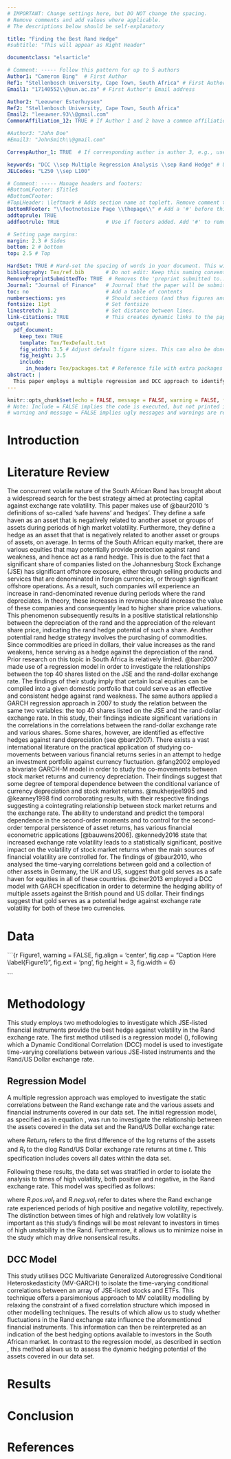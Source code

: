 ```yaml
---
# IMPORTANT: Change settings here, but DO NOT change the spacing. 
# Remove comments and add values where applicable. 
# The descriptions below should be self-explanatory

title: "Finding the Best Rand Hedge"
#subtitle: "This will appear as Right Header"

documentclass: "elsarticle"

# Comment: ----- Follow this pattern for up to 5 authors
Author1: "Cameron Bing"  # First Author
Ref1: "Stellenbosch University, Cape Town, South Africa" # First Author's Affiliation
Email1: "17140552\\@sun.ac.za" # First Author's Email address

Author2: "Leeuwner Esterhuysen"
Ref2: "Stellenbosch University, Cape Town, South Africa"
Email2: "leeuwner.93\\@gmail.com"
CommonAffiliation_12: TRUE # If Author 1 and 2 have a common affiliation. Works with _13, _23, etc.

#Author3: "John Doe"
#Email3: "JohnSmith\\@gmail.com"

CorrespAuthor_1: TRUE  # If corresponding author is author 3, e.g., use CorrespAuthor_3: TRUE

keywords: "DCC \\sep Multiple Regression Analysis \\sep Rand Hedge" # Use \\sep to separate
JELCodes: "L250 \\sep L100"

# Comment: ----- Manage headers and footers:
#BottomLFooter: $Title$
#BottomCFooter:
#TopLHeader: \leftmark # Adds section name at topleft. Remove comment to add it.
BottomRFooter: "\\footnotesize Page \\thepage\\" # Add a '#' before this line to remove footer.
addtoprule: TRUE
addfootrule: TRUE               # Use if footers added. Add '#' to remove line.

# Setting page margins:
margin: 2.3 # Sides
bottom: 2 # bottom
top: 2.5 # Top

HardSet: TRUE # Hard-set the spacing of words in your document. This will stop LaTeX squashong text to fit on pages, e.g. This is done by hard-setting the spacing dimensions. Set to FALSE if you want LaTeX to optimize this for your paper. 
bibliography: Tex/ref.bib       # Do not edit: Keep this naming convention and location.
RemovePreprintSubmittedTo: TRUE  # Removes the 'preprint submitted to...' at bottom of titlepage
Journal: "Journal of Finance"   # Journal that the paper will be submitting to, if RemovePreprintSubmittedTo is set to TRUE.
toc: no                         # Add a table of contents
numbersections: yes             # Should sections (and thus figures and tables) be numbered?
fontsize: 11pt                  # Set fontsize
linestretch: 1.2                # Set distance between lines.
link-citations: TRUE            # This creates dynamic links to the papers in reference list.
output:
  pdf_document:
    keep_tex: TRUE
    template: Tex/TexDefault.txt
    fig_width: 3.5 # Adjust default figure sizes. This can also be done in the chunks of the text.
    fig_height: 3.5
    include:
      in_header: Tex/packages.txt # Reference file with extra packages
abstract: |
  This paper employs a multiple regression and DCC approach to identify optimal hedges against volatility in the Rand exchange rate. The approach allows for both fixed and time-varying methods, and identifies the top 10 stocks and ETFs readily available to investors on the Johannesburg Stock Exchange.
---
```


<!-- First: Set your default preferences for chunk options: -->

<!-- If you want a chunk's code to be printed, set echo = TRUE. message = FALSE stops R printing ugly package loading details in your final paper too. I also suggest setting warning = FALSE and checking for warnings in R, else you might find ugly warnings in your paper. -->

```r
knitr::opts_chunk$set(echo = FALSE, message = FALSE, warning = FALSE, fig.width = 6, fig.height = 5, fig.pos="H", fig.pos = 'H')
# Note: Include = FALSE implies the code is executed, but not printed in your pdf.
# warning and message = FALSE implies ugly messages and warnings are removed from your pdf. These should be picked up when you execute the command chunks (code sections below) in your rmd, not printed in your paper!

```


<!-- ############################## -->
<!-- # Start Writing here: -->
<!-- ############################## -->

# Introduction \label{Introduction}

# Literature Review \label{Lit_Review}

The concurrent volatile nature of the South African Rand has brought about a widespread search for the best strategy aimed at protecting capital against exchange rate volatility. This paper makes use of @baur2010 's definitions of so-called ‘safe havens’ and ‘hedges’. They define a safe haven as an asset that is negatively related to another asset or groups of assets during periods of high market volatility. Furthermore, they define a hedge as an asset that that is negatively related to another asset or groups of assets, on average.
In terms of the South African equity market, there are various equities that may potentially provide protection against rand weakness, and hence act as a rand hedge. This is due to the fact that a significant share of companies listed on the Johannesburg Stock Exchange (JSE) has significant offshore exposure, either through selling products and services that are denominated in foreign currencies, or through significant offshore operations. As a result, such companies will experience an increase in rand-denominated revenue during periods where the rand depreciates. In theory, these increases in revenue should increase the value of these companies and consequently lead to higher share price valuations. This phenomenon subsequently results in a positive statistical relationship between the depreciation of the rand and the appreciation of the relevant share price, indicating the rand hedge potential of such a share. Another potential rand hedge strategy involves the purchasing of commodities. Since commodities are priced in dollars, their value increases as the rand weakens, hence serving as a hedge against the depreciation of the rand. 
Prior research on this topic in South Africa is relatively limited. @barr2007 made use of a regression model in order to investigate the relationships between the top 40 shares listed on the JSE and the rand-dollar exchange rate. The findings of their study imply that certain local equities can be compiled into a given domestic portfolio that could serve as an effective and consistent hedge against rand weakness. The same authors applied a GARCH regression approach in 2007 to study the relation between the same two variables: the top 40 shares listed on the JSE and the rand-dollar exchange rate. In this study, their findings indicate significant variations in the correlations in the correlations between the rand-dollar exchange rate and various shares. Some shares, however, are identified as effective hedges against rand depreciation (see @barr2007). 
There exists a vast international literature on the practical application of studying co-movements between various financial returns series in an attempt to hedge an investment portfolio against currency fluctuation. @fang2002 employed a bivariate GARCH-M model in order to study the co-movements between stock market returns and currency depreciation. Their findings suggest that some degree of temporal dependence between the conditional variance of currency depreciation and stock market returns. @mukherjee1995 and @kearney1998 find corroborating results, with their respective findings suggesting a cointegrating relationship between stock market returns and the exchange rate. 
The ability to understand and predict the temporal dependence in the second-order moments and to control for the second-order temporal persistence of asset returns, has various financial econometric applications [@bauwens2006]. @kennedy2016 state that increased exchange rate volatility leads to a statistically significant, positive impact on the volatility of stock market returns when the main sources of financial volatility are controlled for. The findings of @baur2010, who analysed the time-varying correlations between gold and a collection of other assets in Germany, the UK and US, suggest that gold serves as a safe haven for equities in all of these countries. @ciner2013 employed a DCC model with GARCH specification in order to determine the hedging ability of multiple assets against the British pound and US dollar. Their findings suggest that gold serves as a potential hedge against exchange rate volatility for both of these two currencies. 


# Data \label{Data}



```{r Figure1, warning =  FALSE, fig.align = 'center', fig.cap = "Caption Here \\label{Figure1}", fig.ext = 'png', fig.height = 3, fig.width = 6}


```


#  Methodology
This study employs two methodologies to investigate which JSE-listed financial instruments provide the best hedge against volatility in the Rand exchange rate. The first method utilised is a regression model (\ref{regression}), following which a Dynamic Conditional Correlation (DCC) model \ref{dcc} is used to investigate time-varying corellations between various JSE-listed instruments and the Rand/US Dollar exchange rate. 

## Regression Model \label{regression}

A multiple regression approach was employed to investigate the static correlations between the Rand exchange rate and the various assets and financial instruments covered in our data set. The initial regression model, as specified as in equation \ref{eq1}, was run to investigate the relationship between the assets covered in the data set and the Rand/US Dollar exchange rate:

\begin{align} 
Return_t = \beta_0 + \beta_1 R_t + \epsilon_t \label{eq1}
\end{align}

where $Return_t$ refers to the first difference of the log returns of the assets and $R_t$ to the dlog Rand/US Dollar exchange rate returns at time $t$. This specification includes covers all dates within the data set.

Following these results, the data set was stratified in order to isolate the analysis to times of high volatility, both positive and negative, in the Rand exchange rate. This model was specified as follows:

\begin{align} 
Return_t = \beta_0 + \beta_1 R.pos.vol_t + \beta_2 R.neg.vol_t + \epsilon_t \label{eq2}
\end{align}

where $R.pos.vol_t$ and $R.neg.vol_t$ refer to dates where the Rand exchange rate experienced periods of high positive and negative volotility, repectively. The distinction between times of high and relatively low volatility is important as this study's findings will be most relevant to investors in times of high unstability in the Rand. Furthermore, it allows us to minimize noise in the study which may drive nonsensical results.

## DCC Model

This study utilises DCC Multivariate Generalized Autoregressive Conditional Heteroskedasticity (MV-GARCH) to isolate the time-varying conditional correlations between an array of JSE-listed stocks and ETFs. This technique offers a parsimonious approach to MV colatility modelling by relaxing the constraint of a fixed correlation structure which imposed in other modelling techniques. The results of which allow us to study whether fluctuations in the Rand exchange rate influence the aforementioned financial instruments. This information can then be reinterpreted as an indication of the best hedging options available to investors in the South African market. In contrast to the regression model, as described in section \ref{regression}, this method allows us to assess the dynamic hedging potential of the assets covered in our data set. 




# Results



# Conclusion



<!-- Make title of bibliography here: -->
<!-- \newpage -->
# References  
